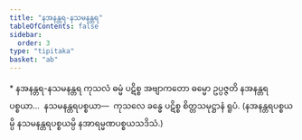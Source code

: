 ```yaml
---
title: "နအနန္တရ-နသမနန္တရ"
tableOfContents: false
sidebar:
  order: 3
type: "tipitaka"
basket: "ab"
---
```



<DynamicBreadcrumb />

<Paragraph type="center">
* နအနန္တရ-နသမနန္တရ
</Paragraph>

<Division number="37">

<Paragraph number="217">
ကုသလံ ဓမ္မံ ပဋိစ္စ အဗျာကတော ဓမ္မော ဥပ္ပဇ္ဇတိ နအနန္တရပစ္စယာ…  နသမနန္တရပစ္စယာ—  ကုသလေ ခန္ဓေ ပဋိစ္စ စိတ္တသမုဋ္ဌာနံ ရူပံ. (နအနန္တရပစ္စယမ္ပိ နသမနန္တရပစ္စယမ္ပိ နအာရမ္မဏပစ္စယသဒိသံ.)
</Paragraph>
</Division>